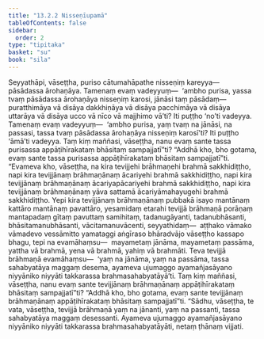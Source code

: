 ```yaml
---
title: "13.2.2 Nisseṇīupamā"
tableOfContents: false
sidebar:
  order: 2
type: "tipitaka"
basket: "su"
book: "sila"
---
```



<DynamicBreadcrumb />

<Division number="538" book="sila" bookNo="6" page="228">

<Paragraph number="921" book="sila">
Seyyathāpi, vāseṭṭha, puriso cātumahāpathe nisseṇiṃ kareyya—  pāsādassa ārohaṇāya. Tamenaṃ evaṃ vadeyyuṃ—  ‘ambho purisa, yassa tvaṃ pāsādassa ārohaṇāya nisseṇiṃ karosi, jānāsi taṃ pāsādaṃ—  puratthimāya vā disāya dakkhiṇāya vā disāya pacchimāya vā disāya uttarāya vā disāya ucco vā nīco vā majjhimo vā’ti? Iti puṭṭho ‘no’ti vadeyya.
</Paragraph>

<Paragraph number="922" book="sila">
Tamenaṃ evaṃ vadeyyuṃ—  ‘ambho purisa, yaṃ tvaṃ na jānāsi, na passasi, tassa tvaṃ pāsādassa ārohaṇāya nisseṇiṃ karosī’ti? Iti puṭṭho ‘āmā’ti vadeyya.
</Paragraph>

</Division>
<Division number="539" book="sila" bookNo="6" page="229">

<Paragraph number="923" book="sila">
Taṃ kiṃ maññasi, vāseṭṭha, nanu evaṃ sante tassa purisassa appāṭihīrakataṃ bhāsitaṃ sampajjatī”ti? “Addhā kho, bho gotama, evaṃ sante tassa purisassa appāṭihīrakataṃ bhāsitaṃ sampajjatī”ti.
</Paragraph>

</Division>
<Division number="540" book="sila" bookNo="6" page="229">

<Paragraph number="924" book="sila">
“Evameva kho, vāseṭṭha, na kira tevijjehi brāhmaṇehi brahmā sakkhidiṭṭho, napi kira tevijjānaṃ brāhmaṇānaṃ ācariyehi brahmā sakkhidiṭṭho, napi kira tevijjānaṃ brāhmaṇānaṃ ācariyapācariyehi brahmā sakkhidiṭṭho, napi kira tevijjānaṃ brāhmaṇānaṃ yāva sattamā ācariyāmahayugehi brahmā sakkhidiṭṭho. Yepi kira tevijjānaṃ brāhmaṇānaṃ pubbakā isayo mantānaṃ kattāro mantānaṃ pavattāro, yesamidaṃ etarahi tevijjā brāhmaṇā porāṇaṃ mantapadaṃ gītaṃ pavuttaṃ samihitaṃ, tadanugāyanti, tadanubhāsanti, bhāsitamanubhāsanti, vācitamanuvācenti, seyyathidaṃ—  aṭṭhako vāmako vāmadevo vessāmitto yamataggi aṅgīraso bhāradvājo vāseṭṭho kassapo bhagu, tepi na evamāhaṃsu—  mayametaṃ jānāma, mayametaṃ passāma, yattha vā brahmā, yena vā brahmā, yahiṃ vā brahmāti. Teva tevijjā brāhmaṇā evamāhaṃsu—  ‘yaṃ na jānāma, yaṃ na passāma, tassa sahabyatāya maggaṃ desema, ayameva ujumaggo ayamañjasāyano niyyāniko niyyāti takkarassa brahmasahabyatāyā’ti.
</Paragraph>

</Division>
<Division number="541" book="sila" bookNo="6" page="229">

<Paragraph number="925" book="sila">
Taṃ kiṃ maññasi, vāseṭṭha, nanu evaṃ sante tevijjānaṃ brāhmaṇānaṃ appāṭihīrakataṃ bhāsitaṃ sampajjatī”ti? “Addhā kho, bho gotama, evaṃ sante tevijjānaṃ brāhmaṇānaṃ appāṭihīrakataṃ bhāsitaṃ sampajjatī”ti.
</Paragraph>

<Paragraph number="926" book="sila">
“Sādhu, vāseṭṭha, te vata, vāseṭṭha, tevijjā brāhmaṇā yaṃ na jānanti, yaṃ na passanti, tassa sahabyatāya maggaṃ desessanti. Ayameva ujumaggo ayamañjasāyano niyyāniko niyyāti takkarassa brahmasahabyatāyāti, netaṃ ṭhānaṃ vijjati.
</Paragraph>
</Division>